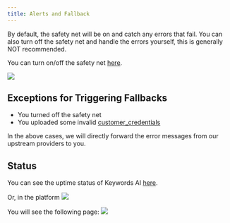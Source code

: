 ```yaml
---
title: Alerts and Fallback
---
```


By default, the safety net will be on and catch any errors that fail. You can also turn off the safety net and handle the errors yourself, this is generally NOT recommended.

You can turn on/off the safety net [here](https://platform.keywordsai.co/platform/api/alerts-&-fallback).

<img src="/images/platform-features/alerts-and-fallback/alerts-and-fallback.png"/>

## Exceptions for Triggering Fallbacks
- You turned off the safety net
- You uploaded some invalid [customer_credentials](/api-endpoints/proxy-endpoints/text-generation/request-params#:~:text=customer_credentials)

In the above cases, we will directly forward the error messages from our upstream providers to you.

## Status
You can see the uptime status of Keywords AI [here](https://status.keywordsai.co/).

Or, in the platform
<img src="/images/platform-features/alerts-and-fallback/open-alerts.png"/>

You will see the following page:
<img src="/images/platform-features/alerts-and-fallback/status-page.png"/>